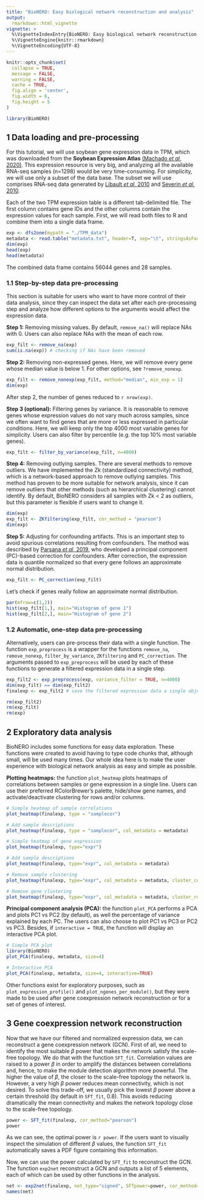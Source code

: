 ```yaml
---
title: "BioNERO: Easy biological network reconstruction and analysis"
output: 
  rmarkdown::html_vignette
vignette: >
  %\VignetteIndexEntry{BioNERO: Easy biological network reconstruction and analysis}
  %\VignetteEngine{knitr::rmarkdown}
  %\VignetteEncoding{UTF-8}
---
```


```r
knitr::opts_chunk$set(
  collapse = TRUE,
  message = FALSE,
  warning = FALSE,
  cache = TRUE,
  fig.align = 'center',
  fig.width = 6,
  fig.height = 5
)
```

```r
library(BioNERO)
```

## 1 Data loading and pre-processing

For this tutorial, we will use soybean gene expression data in TPM, which was downloaded from the **Soybean Expression Atlas** [(Machado *et al*, 2020)](https://doi.org/10.1111/tpj.14850). This expression resource is very big, and analyzing all the available RNA-seq samples (n=1298) would be very time-consuming. For simplicity, we will use only a subset of the data base. The subset we will use comprises RNA-seq data generated by [Libault *et al*, 2010](https://doi.org/10.1111/j.1365-313X.2010.04222.x) and [Severin *et al*, 2010](https://doi.org/10.1186/1471-2229-10-160).

Each of the two TPM expression table is a different tab-delimited file. The first column contains gene IDs and the other columns contain the expression values for each sample. First, we will read both files to R and combine them into a single data frame.

```r
exp <- dfs2one(mypath = "./TPM_data")
metadata <- read.table("metadata.txt", header=T, sep="\t", stringsAsFactors = FALSE)
dim(exp)
head(exp)
head(metadata)
```

The combined data frame contains 56044 genes and 28 samples.

### 1.1 Step-by-step data pre-processing

This section is suitable for users who want to have more control of their data analysis, since they can inspect the data set after each pre-processing step and analyze how different options to the arguments would affect the expression data.


**Step 1:** Removing missing values. By default, `remove_na()` will replace NAs with 0. Users can also replace NAs with the mean of each row.

```r
exp_filt <- remove_na(exp)
sum(is.na(exp)) # checking if NAs have been removed
```


**Step 2:** Removing non-expressed genes. Here, we will remove every gene whose median value is below 1. For other options, see `?remove_nonexp`. 

```r
exp_filt <- remove_nonexp(exp_filt, method="median", min_exp = 1)
dim(exp)
```

After step 2, the number of genes reduced to `r nrow(exp)`.


**Step 3 (optional):** Filtering genes by variance. It is reasonable to remove genes whose expression values do not vary much across samples, since we often want to find genes that are more or less expressed in particular conditions. Here, we will keep only the top 4000 most variable genes for simplicity. Users can also filter by percentile (e.g. the top 10% most variable genes).

```r
exp_filt <- filter_by_variance(exp_filt, n=4000)
```


**Step 4:** Removing outlying samples. There are several methods to remove outliers. We have implemented the Zk (standardized connectivity) method, which is a network-based approach to remove outlying samples. This method has proven to be more suitable for network analysis, since it can remove outliers that other methods (such as hierarchical clustering) cannot identify. By default, BioNERO considers all samples with Zk < 2 as outliers, but this parameter is flexible if users want to change it.

```r
dim(exp)
exp_filt <- ZKfiltering(exp_filt, cor_method = "pearson")
dim(exp)
```

**Step 5:** Adjusting for confounding artifacts. This is an important step to avoid spurious correlations resulting from confounders. The method was described by [Parsana *et al*, 2019](https://doi.org/10.1186/s13059-019-1700-9), who developed a principal component (PC)-based correction for confounders. After correction, the expression data is quantile normalized so that every gene follows an approximate normal distribution.

```r
exp_filt <- PC_correction(exp_filt)
```

Let's check if genes really follow an approximate normal distribution.

```r
par(mfrow=c(1,2))
hist(exp_filt[1,], main="Histogram of gene 1")
hist(exp_filt[2,], main="Histogram of gene 2")
```


### 1.2 Automatic, one-step data pre-processing

Alternatively, users can pre-process their data with a single function. The function `exp_preprocess` is a wrapper for the functions `remove_na`, `remove_nonexp`, `filter_by_variance`, `ZKfiltering` and `PC_correction`. The arguments passed to `exp_preprocess` will be used by each of these functions to generate a filtered expression data in a single step.

```r
exp_filt2 <- exp_preprocess(exp, variance_filter = TRUE, n=4000)
dim(exp_filt) == dim(exp_filt2)
finalexp <- exp_filt2 # save the filtered expression data a single object
```

```r
rm(exp_filt2)
rm(exp_filt)
rm(exp)
```

## 2 Exploratory data analysis

BioNERO includes some functions for easy data exploration. These functions were created to avoid having to type code chunks that, although small, will be used many times. Our whole idea here is to make the user experience with biological network analysis as easy and simple as possible.


**Plotting heatmaps:** the function `plot_heatmap` plots heatmaps of correlations between samples or gene expression in a single line. Users can use their preferred RColorBrewer's palette, hide/show gene names, and activate/deactivate clustering for rows and/or columns.

```r
# Simple heatmap of sample correlations
plot_heatmap(finalexp, type = "samplecor")

# Add sample descriptions
plot_heatmap(finalexp, type = "samplecor", col_metadata = metadata)

# Simple heatmap of gene expression
plot_heatmap(finalexp, type="expr")

# Add sample descriptions
plot_heatmap(finalexp, type="expr", col_metadata = metadata)

# Remove sample clustering
plot_heatmap(finalexp, type="expr", col_metadata = metadata, cluster_cols=FALSE)

# Remove gene clustering
plot_heatmap(finalexp, type="expr", col_metadata = metadata, cluster_rows=FALSE)
```


**Principal component analysis (PCA):** the function `plot_PCA` performs a PCA and plots PC1 vs PC2 (by default), as well the percentage of variance explained by each PC. The users can also choose to plot PC1 vs PC3 or PC2 vs PC3. Besides, if `interactive = TRUE`, the function will display an interactive PCA plot.

```r
# Simple PCA plot
library(BioNERO)
plot_PCA(finalexp, metadata, size=4)

# Interactive PCA
plot_PCA(finalexp, metadata, size=4, interactive=TRUE)
```

Other functions exist for exploratory purposes, such as `plot_expression_profile()` and `plot_ngenes_per_module()`, but they were made to be used after gene coexpression network reconstruction or for a set of genes of interest.


## 3 Gene coexpression network reconstruction

Now that we have our filtered and normalized expression data, we can reconstruct a gene coexpression network (GCN). First of all, we need to identify the most suitable $\beta$ power that makes the network satisfy the scale-free topology. We do that with the function `SFT_fit`. Correlation values are raised to a power $\beta$ in order to amplify the distances between correlations and, hence, to make the module detection algorithm more powerful. The higher the value of $\beta$, the closer to the scale-free topology the network is. However, a very high $\beta$ power reduces mean connectivity, which is not desired. To solve this trade-off, we usually pick the lowest $\beta$ power above a certain threshold (by default in `SFT_fit`, 0.8). This avoids reducing dramatically the mean connectivity and makes the network topology close to the scale-free topology.

```r
power <- SFT_fit(finalexp, cor_method="pearson")
power
```

As we can see, the optimal power is `r power`. If the users want to visually inspect the simulation of different $\beta$ values, the function `SFT_fit` automatically saves a PDF figure containing this information.

Now, we can use the power calculated by `SFT_fit` to reconstruct the GCN. The function `exp2net` reconstruct a GCN and outputs a list of 5 elements, each of which can be used by other functions in the analysis.

```r
net <- exp2net(finalexp, net_type="signed", SFTpower=power, cor_method="pearson")
names(net)
```



